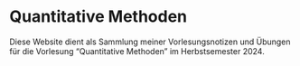 # Quantitative Methoden {.unnumbered}

Diese Website dient als Sammlung meiner Vorlesungsnotizen und Übungen für die Vorlesung "Quantitative Methoden" im Herbstsemester 2024.